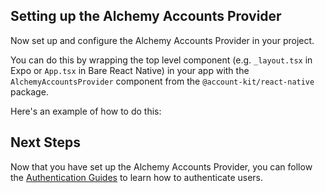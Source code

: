 ## Setting up the Alchemy Accounts Provider

<Markdown src="../../../../shared/react-native/setup-guides-snippet.mdx" />

Now set up and configure the Alchemy Accounts Provider in your project.

You can do this by wrapping the top level component (e.g. `_layout.tsx` in Expo or `App.tsx` in Bare React Native) in your app with the `AlchemyAccountsProvider` component from the `@account-kit/react-native` package.

Here's an example of how to do this:

<CodeBlocks>

<Markdown src="../../../../shared/react-native/account-provider-setup.mdx" />

</CodeBlocks>

## Next Steps

Now that you have set up the Alchemy Accounts Provider, you can follow the [Authentication Guides](/wallets/react-native/signer/authenticating-users/authenticating-with-otp) to learn how to authenticate users.
